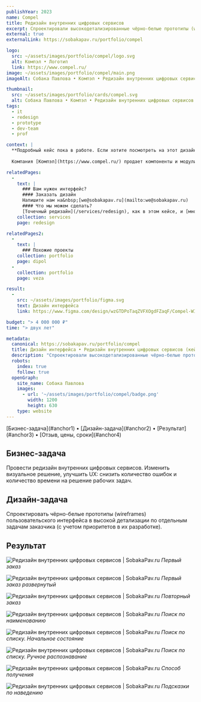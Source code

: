 ```yaml
---
publishYear: 2023
name: Compel
title: Редизайн внутренних цифровых сервисов
excerpt: Спроектировали высокодетализированные чёрно-белые прототипы (wireframes) пользовательского интерфейса по отдельным задачам заказчика.
external: true
externalLink: https://sobakapav.ru/portfolio/compel

logo:
  src: ~/assets/images/portfolio/compel/logo.svg
  alt: Компэл • Логотип
  link: https://www.compel.ru/
image: ~/assets/images/portfolio/compel/main.png
imageAlt: Собака Павлова • Компэл • Редизайн внутренних цифровых сервисов

thumbnail:
  src: ~/assets/images/portfolio/cards/compel.svg
  alt: Собака Павлова • Компэл • Редизайн внутренних цифровых сервисов
tags:
  - it
  - redesign
  - prototype
  - dev-team
  - prof

context: |
  **Подробный кейс пока в работе. Если хотите посмотреть на этот дизайн в деталях, пишите нам на [we@sobakapav.ru](mailto:we@sobakapav.ru)**
  
  Компания [Компэл](https://www.compel.ru/) продает компоненты и модули для производителей электронной аппаратуры и различного оборудования, в состав которого входит электроника.

relatedPages:
  -
    text: |
      ### Вам нужен интерфейс?
      #### Заказать дизайн
      Напишите нам на&nbsp;[we@sobakapav.ru](mailto:we@sobakapav.ru) 
      #### Что мы можем сделать?
      [Точечный редизайн](/services/redesign), как в этом кейсе, и [многое другое](/services). 
    collection: services
    page: redesign

relatedPages2:
  -
    text: |
      ### Похожие проекты
    collection: portfolio
    page: dipol
  - 
    collection: portfolio
    page: veza

result:
  -
    src: ~/assets/images/portfolio/figma.svg
    text: Дизайн интерфейса
    link: https://www.figma.com/design/wzGTDPoTaqZVFXOgdFZaqF/Compel-WIP?type=design&node-id=1503-13467&mode=design&t=MhfHSFD95CuSJ8uz-0

budget: "> 4 000 000 ₽"
time: "> двух лет"

metadata:
  canonical: https://sobakapav.ru/portfolio/compel
  title: Дизайн интерфейса • Редизайн внутренних цифровых сервисов (кейс)
  description: "Спроектировали высокодетализированные чёрно-белые прототипы (wireframes) пользовательского интерфейса по отдельным задачам заказчика."
  robots:
    index: true
    follow: true
  openGraph:
    site_name: Собака Павлова
    images:
      - url: '~/assets/images/portfolio/compel/badge.png'
        width: 1200
        height: 630
    type: website
---
```


<TOC>
[Бизнес-задача](#anchor1) • [Дизайн-задача](#anchor2) • [Результат](#anchor3) • [Отзыв, цены, сроки](#anchor4)
</TOC>

## <a name="anchor1" />Бизнес-задача

Провести редизайн внутренних цифровых сервисов. Изменить визуальное решение, улучшить UX: снизить количество ошибок и количество времени на решение рабочих задач.

## <a name="anchor2" />Дизайн-задача

Спроектировать чёрно-белые прототипы (wireframes) пользовательского интерфейса в высокой детализации по отдельным задачам заказчика (с учетом приоритетов в их разработке).

## <a name="anchor3" />Результат

![Редизайн внутренних цифровых сервисов | SobakaPav.ru](~/assets/images/portfolio/compel/1.png)
_Первый заказ_

![Редизайн внутренних цифровых сервисов | SobakaPav.ru](~/assets/images/portfolio/compel/2.png)
_Первый заказ развернутый_

![Редизайн внутренних цифровых сервисов | SobakaPav.ru](~/assets/images/portfolio/compel/3.png)
_Повторный заказ_

![Редизайн внутренних цифровых сервисов | SobakaPav.ru](~/assets/images/portfolio/compel/4.png)
_Поиск по наименованию_

![Редизайн внутренних цифровых сервисов | SobakaPav.ru](~/assets/images/portfolio/compel/5.png)
_Поиск по списку. Начальное состояние_

![Редизайн внутренних цифровых сервисов | SobakaPav.ru](~/assets/images/portfolio/compel/6.png)
_Поиск по списку. Ручное распознавание_

![Редизайн внутренних цифровых сервисов | SobakaPav.ru](~/assets/images/portfolio/compel/7.png)
_Способ получения_

![Редизайн внутренних цифровых сервисов | SobakaPav.ru](~/assets/images/portfolio/compel/8.png)
_Подсказки по наведению_

## <a name="anchor4" />

